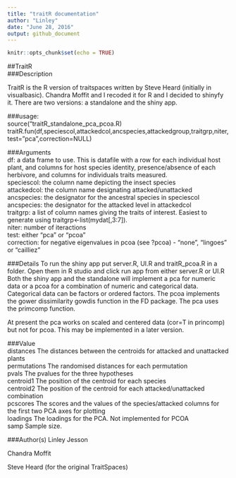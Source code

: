 ```yaml
---
title: "traitR documentation"
author: "Linley"
date: "June 28, 2016"
output: github_document
---
```


```r
knitr::opts_chunk$set(echo = TRUE)
```

##TraitR
<br>
###Description

TraitR is the R version of traitspaces written by Steve Heard (initially in visualbasic). Chandra Moffit and I recoded it for R and I decided to shinyfy it. There are two versions: a standalone and the shiny app.


###usage:
<br>source("traitR_standalone_pca_pcoa.R)
<br>traitR.fun(df,speciescol,attackedcol,ancspecies,attackedgroup,traitgrp,niter,test="pca",correction=NULL)

###Arguments
<br>df: a data frame to use.  This is datafile with a row for each individual host plant, and columns for host species identity, presence/absence of each herbivore, and columns for individuals traits measured. 
<br>speciescol: the column name depicting the insect species
<br>attackedcol: the column name designating attacked/unattacked
<br>ancspecies: the designator for the ancestral species in speciescol
<br>ancspecies: the designator for the attacked level in attackedcol
<br>traitgrp: a list of column names giving the traits of interest. Easiest to generate using
  traitgrp<-list(mydat[,3:7]). 
<br>niter: number of iteractions
<br>test: either "pca" or "pcoa"
<br>correction: for negative eigenvalues in pcoa (see ?pcoa) - "none", "lingoes" or "cailliez"

###Details
To run the shiny app put server.R, UI.R and traitR_pcoa.R in a folder. Open them in R studio and click run app from either server.R or UI.R
 <br>Both the shiny app and the standalone will implement a pca for numeric data or a pcoa for a combination of numeric and categorical data. Categorical data can be factors or ordered factors. The pcoa implements the gower dissimilarity gowdis function in the FD package. The pca uses the primcomp function. 
 
 At present the pca works on scaled and centered data (cor=T in princomp) but not for pcoa. This may be implemented in a later version.

###Value
<br>distances The distances between the centroids for attacked and unattacked plants
<br>permutations The randomised distances for each permutation
<br>pvals The pvalues for the three hypotheses
<br>centroid1 The position of the centroid for each species
<br>centroid2 The position of the centroid for each attacked/unattacked combination
<br>pcscores The scores and the values of the species/attacked columns for the first two PCA axes for plotting
<br>loadings The loadings for the PCA. Not implemented for PCOA
<br>samp Sample size.

###Author(s)
Linley Jesson
<p>Chandra Moffit
<p>Steve Heard (for the original TraitSpaces)


